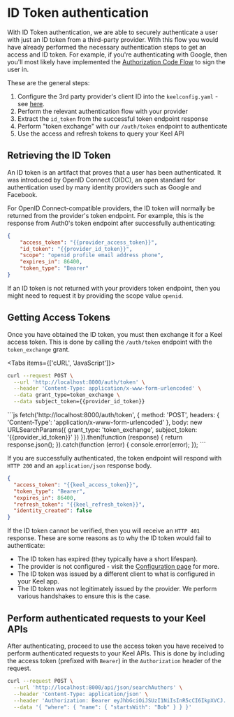 # ID Token authentication

With ID Token authentication, we are able to securely authenticate a user with just an ID token from a third-party provider.  With this flow you would have already performed the necessary authentication steps to get an access and ID token.  For example, if you're authenticating with Google, then you'll most likely have implemented the [Authorization Code Flow](https://developers.google.com/identity/protocols/oauth2/javascript-implicit-flow) to sign the user in. 

These are the general steps:

 1. Configure the 3rd party provider's client ID into the `keelconfig.yaml` - see [here](/authentication/configuration).
 2. Perform the relevant authentication flow with your provider
 3. Extract the `id_token` from the successful token endpoint response
 4. Perform "token exchange" with our `/auth/token` endpoint to authenticate
 5. Use the access and refresh tokens to query your Keel API

## Retrieving the ID Token


<Callout type="info">
  An ID token is an artifact that proves that a user has been authenticated. It was introduced by OpenID Connect (OIDC), an open standard for authentication used by many identity providers such as Google and Facebook.
</Callout>

For OpenID Connect-compatible providers, the ID token will normally be returned from the provider's token endpoint. For example, this is the response from Auth0's token endpoint after successfully authenticating:

```json
{
	"access_token": "{{provider_access_token}}",
	"id_token": "{{provider_id_token}}",
	"scope": "openid profile email address phone",
	"expires_in": 86400,
	"token_type": "Bearer"
}
```

If an ID token is not returned with your providers token endpoint, then you might need to request it by providing the scope value `openid`.

## Getting Access Tokens

Once you have obtained the ID token, you must then exchange it for a Keel access token. This is done by calling the `/auth/token` endpoint with the `token_exchange` grant.


<Tabs items={['cURL', 'JavaScript']}>
  <Tab>
```bash
curl --request POST \
  --url 'http://localhost:8000/auth/token' \
  --header 'Content-Type: application/x-www-form-urlencoded' \
  --data grant_type=token_exchange \
  --data subject_token={{provider_id_token}}
```
  </Tab>
  <Tab>
```js
fetch('http://localhost:8000/auth/token', {
  method: 'POST',
  headers: {
    'Content-Type': 'application/x-www-form-urlencoded'
  },
  body: new URLSearchParams({
    grant_type: 'token_exchange',
    subject_token: '{{provider_id_token}}'
  })
}).then(function (response) {
  return response.json();
}).catch(function (error) {
  console.error(error);
});
```
  </Tab>
</Tabs>

If you are successfully authenticated, the token endpoint will respond with `HTTP 200` and an `application/json` response body.

```json filename="HTTP 200"
{
  "access_token": "{{keel_access_token}}",
  "token_type": "Bearer",
  "expires_in": 86400,
  "refresh_token": "{{keel_refresh_token}}",
  "identity_created": false
}
```

If the ID token cannot be verified, then you will receive an `HTTP 401` response. These are some reasons as to why the ID token would fail to authenticate:
 - The ID token has expired (they typically have a short lifespan).
 - The provider is not configured - visit the [Configuration page](/authentication/configuration) for more.
 - The ID token was issued by a different client to what is configured in your Keel app.
 - The ID token was not legitimately issued by the provider. We perform various handshakes to ensure this is the case.

## Perform authenticated requests to your Keel APIs

After authenticating, proceed to use the access token you have received to perform authenticated requests to your Keel APIs.  This is done by including the access token (prefixed with `Bearer`) in the `Authorization` header of the request.

```bash
curl --request POST \
  --url 'http://localhost:8000/api/json/searchAuthors' \
  --header 'Content-Type: application/json' \
  --header 'Authorization: Bearer eyJhbGciOiJSUzI1NiIsInR5cCI6IkpXVCJ...' \
  --data '{ "where": { "name": { "startsWith": "Bob" } } }'
```